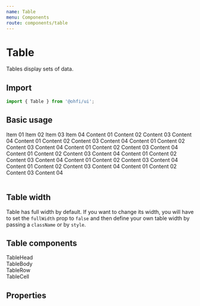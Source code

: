 ```yaml
---
name: Table
menu: Components
route: components/table
---
```



# Table

Tables display sets of data.

## Import

```javascript
import { Table } from '@ohfi/ui';
```

## Basic usage

<Playground>
  <div className="p-4">
    <Table>
      <TableHead>
        <TableRow>
          <TableCell>Item 01</TableCell>
          <TableCell>Item 02</TableCell>
          <TableCell>Item 03</TableCell>
          <TableCell>Item 04</TableCell>
        </TableRow>
      </TableHead>
      <TableBody>
        <TableRow>
          <TableCell>Content 01</TableCell>
          <TableCell>Content 02</TableCell>
          <TableCell>Content 03</TableCell>
          <TableCell>Content 04</TableCell>
        </TableRow>
        <TableRow>
          <TableCell>Content 01</TableCell>
          <TableCell>Content 02</TableCell>
          <TableCell>Content 03</TableCell>
          <TableCell>Content 04</TableCell>
        </TableRow>
        <TableRow>
          <TableCell>Content 01</TableCell>
          <TableCell>Content 02</TableCell>
          <TableCell>Content 03</TableCell>
          <TableCell>Content 04</TableCell>
        </TableRow>
        <TableRow>
          <TableCell>Content 01</TableCell>
          <TableCell>Content 02</TableCell>
          <TableCell>Content 03</TableCell>
          <TableCell>Content 04</TableCell>
        </TableRow>
        <TableRow>
          <TableCell>Content 01</TableCell>
          <TableCell>Content 02</TableCell>
          <TableCell>Content 03</TableCell>
          <TableCell>Content 04</TableCell>
        </TableRow>
        <TableRow>
          <TableCell>Content 01</TableCell>
          <TableCell>Content 02</TableCell>
          <TableCell>Content 03</TableCell>
          <TableCell>Content 04</TableCell>
        </TableRow>
        <TableRow>
          <TableCell>Content 01</TableCell>
          <TableCell>Content 02</TableCell>
          <TableCell>Content 03</TableCell>
          <TableCell>Content 04</TableCell>
        </TableRow>
        <TableRow>
          <TableCell>Content 01</TableCell>
          <TableCell>Content 02</TableCell>
          <TableCell>Content 03</TableCell>
          <TableCell>Content 04</TableCell>
        </TableRow>
        <TableRow>
          <TableCell>Content 01</TableCell>
          <TableCell>Content 02</TableCell>
          <TableCell>Content 03</TableCell>
          <TableCell>Content 04</TableCell>
        </TableRow>
      </TableBody>
    </Table>
  </div>
</Playground>

## Table width

Table has full width by default. If you want to change its width, you will have
to set the `fullWidth` prop to `false` and then define your own table width by
passing a `className` or by `style`.

## Table components

<Link to="components/table-head">TableHead</Link>
<br />
<Link to="components/table-body">TableBody</Link>
<br />
<Link to="components/table-row">TableRow</Link>
<br />
<Link to="components/table-cell">TableCell</Link>

## Properties

<Props of={Table} />
